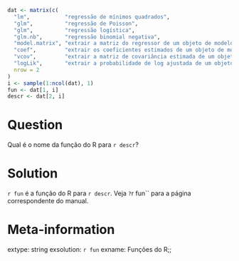```{r data generation, echo = FALSE, results = "hide"}
dat <- matrix(c(
  "lm",           "regressão de mínimos quadrados",
  "glm",          "regressão de Poisson",
  "glm",          "regressão logística",
  "glm.nb",       "regressão binomial negativa",
  "model.matrix", "extrair a matriz do regressor de um objeto de modelo linear (generalizado) ajustado",
  "coef",         "extrair os coeficientes estimados de um objeto de modelo linear (generalizado) ajustado",
  "vcov",         "extrair a matriz de covariância estimada de um objeto de modelo linear (generalizado) ajustado",
  "logLik",       "extrair a probabilidade de log ajustada de um objeto de modelo linear (generalizado) ajustado"),
  nrow = 2
)
i <- sample(1:ncol(dat), 1)
fun <- dat[1, i]
descr <- dat[2, i]
```

Question
========
Qual é o nome da função do R para `r descr`?

Solution
========
``r fun`` é a função do R para `r descr`.
Veja `?`r fun`` para a página correspondente do manual. 

Meta-information
================
extype: string
exsolution: `r fun`
exname: Funções do R;;
